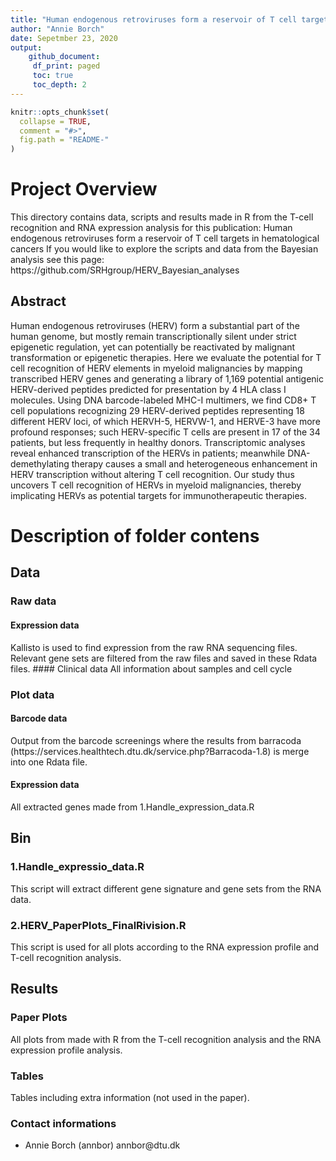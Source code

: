 ```yaml
---
title: "Human endogenous retroviruses form a reservoir of T cell targets in hematological cancers"
author: "Annie Borch"
date: Sepetmber 23, 2020
output: 
    github_document:
     df_print: paged
     toc: true
     toc_depth: 2
---
```


<!-- README.md is generated from README.Rmd. Please edit that file -->

```r
knitr::opts_chunk$set(
  collapse = TRUE,
  comment = "#>",
  fig.path = "README-"
)
```
# Project Overview 
This directory contains data, scripts and results made in R from the T-cell recognition and RNA expression analysis for this publication: 
Human endogenous retroviruses form a reservoir of T cell targets in hematological cancers
If you would like to explore the scripts and data from the Bayesian analysis see this page: https://github.com/SRHgroup/HERV_Bayesian_analyses


## Abstract 
Human endogenous retroviruses (HERV) form a substantial part of the human genome, but mostly remain transcriptionally silent under strict epigenetic regulation, yet can potentially be reactivated by malignant transformation or epigenetic therapies. Here we evaluate the potential for T cell recognition of HERV elements in myeloid malignancies by mapping transcribed HERV genes and generating a library of 1,169 potential antigenic HERV-derived peptides predicted for presentation by 4 HLA class I molecules. Using DNA barcode-labeled MHC-I multimers, we find CD8+ T cell populations recognizing 29 HERV-derived peptides representing 18 different HERV loci, of which HERVH-5, HERVW-1, and HERVE-3 have more profound responses; such HERV-specific T cells are present in 17 of the 34 patients, but less frequently in healthy donors. Transcriptomic analyses reveal enhanced transcription of the HERVs in patients; meanwhile DNA-demethylating therapy causes a small and heterogeneous enhancement in HERV transcription without altering T cell recognition. Our study thus uncovers T cell recognition of HERVs in myeloid malignancies, thereby implicating HERVs as potential targets for immunotherapeutic therapies.



# Description of folder contens
## Data 
### Raw data 
#### Expression data 
Kallisto is used to find expression from the raw RNA sequencing files. Relevant gene sets are filtered from the raw files and saved in these Rdata files. 
#### Clinical data 
All information about samples and cell cycle 

### Plot data 

#### Barcode data 
Output from the barcode screenings where the results from barracoda (https://services.healthtech.dtu.dk/service.php?Barracoda-1.8) is merge into one Rdata file. 

#### Expression data 
All extracted genes made from 1.Handle_expression_data.R 


## Bin 
### 1.Handle_expressio_data.R 
This script will extract different gene signature and gene sets from the RNA data.

### 2.HERV_PaperPlots_FinalRivision.R
This script is used for all plots according to the RNA expression profile and T-cell recognition analysis. 

## Results 

### Paper Plots 
All plots from made with R from the T-cell recognition analysis and the RNA expression profile analysis. 

### Tables 
Tables including extra information (not used in the paper).


### Contact informations
- Annie Borch (annbor)  annbor@dtu.dk





